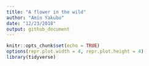 ```yaml
---
title: "A flower in the wild"
author: "Amin Yakubu"
date: "12/23/2018"
output: github_document
---
```


```r
knitr::opts_chunk$set(echo = TRUE)
options(repr.plot.width = 4, repr.plot.height = 4)
library(tidyverse)
```


